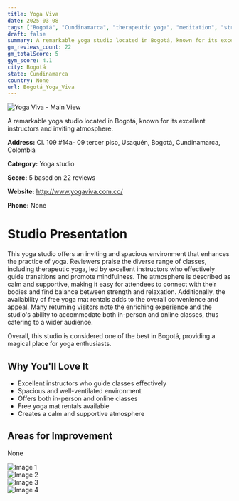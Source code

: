 ```yaml
---
title: Yoga Viva
date: 2025-03-08
tags: ["Bogotá", "Cundinamarca", "therapeutic yoga", "meditation", "strength and relaxation", "atmosphere", "size", "Bogotá"]  
draft: false
summary: A remarkable yoga studio located in Bogotá, known for its excellent instructors and inviting atmosphere.
gm_reviews_count: 22
gm_totalScore: 5
gym_score: 4.1
city: Bogotá
state: Cundinamarca
country: None
url: Bogotá_Yoga_Viva
---
```


<div className="aspect-[16/9] relative my-8">
  <img 
    src="https://lh5.googleusercontent.com/p/AF1QipMKdnl0z148jbQoQK_twguwl8zjp2K2T_GBZ46x=w1920-h1080-k-no"
    alt="Yoga Viva - Main View"
    className="object-cover absolute inset-0 w-full h-full rounded-lg"
  />
</div>

A remarkable yoga studio located in Bogotá, known for its excellent instructors and inviting atmosphere.

**Address:** Cl. 109 #14a- 09 tercer piso, Usaquén, Bogotá, Cundinamarca, Colombia

**Category:** Yoga studio

**Score:** 5 based on 22 reviews

**Website:** http://www.yogaviva.com.co/

**Phone:** None

# Studio Presentation

This yoga studio offers an inviting and spacious environment that enhances the practice of yoga. Reviewers praise the diverse range of classes, including therapeutic yoga, led by excellent instructors who effectively guide transitions and promote mindfulness. The atmosphere is described as calm and supportive, making it easy for attendees to connect with their bodies and find balance between strength and relaxation. Additionally, the availability of free yoga mat rentals adds to the overall convenience and appeal. Many returning visitors note the enriching experience and the studio's ability to accommodate both in-person and online classes, thus catering to a wider audience.

Overall, this studio is considered one of the best in Bogotá, providing a magical place for yoga enthusiasts.

## Why You'll Love It

- Excellent instructors who guide classes effectively
- Spacious and well-ventilated environment
- Offers both in-person and online classes
- Free yoga mat rentals available
- Creates a calm and supportive atmosphere

## Areas for Improvement

None

<div className="grid grid-cols-1 xl:grid-cols-2 gap-4 my-8">
<div className="aspect-[4/3] relative"><img src="https://lh5.googleusercontent.com/p/AF1QipN23xhXp3XCapDfNOdsvnJy-AAK0IRR2I4V5HR9=w1920-h1080-k-no" alt="Image 1" className="object-cover absolute inset-0 w-full h-full rounded-lg" /></div>
<div className="aspect-[4/3] relative"><img src="https://lh5.googleusercontent.com/p/AF1QipMGHBeE2kBQzCLri5sJhd8OE_fXrwiLkM0YAh4J=w1920-h1080-k-no" alt="Image 2" className="object-cover absolute inset-0 w-full h-full rounded-lg" /></div>
<div className="aspect-[4/3] relative"><img src="https://lh5.googleusercontent.com/p/AF1QipM6daRCA1CoxqEmZ5q4grcoET-ui4WwK3dXTANY=w1920-h1080-k-no" alt="Image 3" className="object-cover absolute inset-0 w-full h-full rounded-lg" /></div>
<div className="aspect-[4/3] relative"><img src="https://lh5.googleusercontent.com/p/AF1QipPYa3m5P-aVb1W7Qk0HWtkmkv1lgfKGWVpSZqPO=w1920-h1080-k-no" alt="Image 4" className="object-cover absolute inset-0 w-full h-full rounded-lg" /></div>
</div>